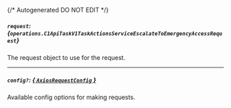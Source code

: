 {/* Autogenerated DO NOT EDIT  */}

##### `request`: *{`operations.C1ApiTaskV1TaskActionsServiceEscalateToEmergencyAccessRequest`}*
The request object to use for the request.
<Collapsible openLabel={Labels.showProperties} closeLabel={Labels.hideProperties}>
    <C1ApiTaskV1TaskActionsServiceEscalateToEmergencyAccessRequest/>
</Collapsible>

---
##### `config?`: [*{ `AxiosRequestConfig` }*](https://axios-http.com/docs/req_config)
Available config options for making requests.


